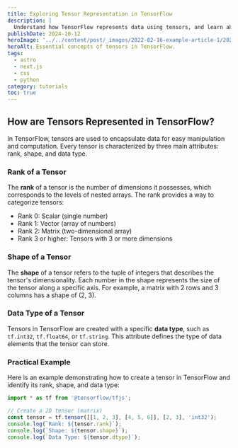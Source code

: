 ```yaml
---
title: Exploring Tensor Representation in TensorFlow
description: |
  Understand how TensorFlow represents data using tensors, and learn about the concepts of rank, shape, and data type that define tensors.
publishDate: 2024-10-12
heroImage: '../../content/post/_images/2022-02-16-example-article-1/2024-10-12-exploring-tensor-representation-in-tensorflow.webp'
heroAlt: Essential concepts of tensors in TensorFlow.
tags:
  - astro
  - next.js
  - css
  - python
category: tutorials
toc: true
---
```




## How are Tensors Represented in TensorFlow?

In TensorFlow, tensors are used to encapsulate data for easy manipulation and computation. Every tensor is characterized by three main attributes: rank, shape, and data type.

### Rank of a Tensor

The **rank** of a tensor is the number of dimensions it possesses, which corresponds to the levels of nested arrays. The rank provides a way to categorize tensors:

- Rank 0: Scalar (single number)
- Rank 1: Vector (array of numbers)
- Rank 2: Matrix (two-dimensional array)
- Rank 3 or higher: Tensors with 3 or more dimensions

### Shape of a Tensor

The **shape** of a tensor refers to the tuple of integers that describes the tensor's dimensionality. Each number in the shape represents the size of the tensor along a specific axis. For example, a matrix with 2 rows and 3 columns has a shape of (2, 3).

### Data Type of a Tensor

Tensors in TensorFlow are created with a specific **data type**, such as `tf.int32`, `tf.float64`, or `tf.string`. This attribute defines the type of data elements that the tensor can store.

### Practical Example

Here is an example demonstrating how to create a tensor in TensorFlow and identify its rank, shape, and data type:

```ts title="Creating and Examining a Tensor"
import * as tf from '@tensorflow/tfjs';

// Create a 2D tensor (matrix)
const tensor = tf.tensor([[1, 2, 3], [4, 5, 6]], [2, 3], 'int32');
console.log(`Rank: ${tensor.rank}`);
console.log(`Shape: ${tensor.shape}`);
console.log(`Data Type: ${tensor.dtype}`);
```